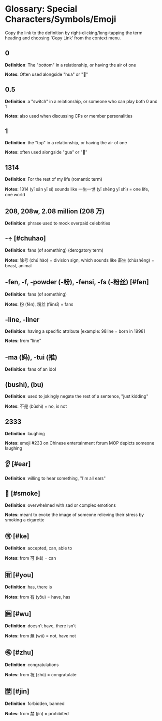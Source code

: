 
# Glossary: Special Characters/Symbols/Emoji

<Callout type='info'>
	Copy the link to the definition by right-clicking/long-tapping the term
	heading and choosing 'Copy Link' from the context menu.
</Callout>

## 0

**Definition**:
The "bottom" in a relationship, or having the air of one

**Notes**: Often used alongside "hua" or "🌸"

## 0.5

**Definition**: a "switch" in a relationship, or someone who can play both 0 and 1

**Notes**: also used when discussing CPs or member personalities

## 1

**Definition**: the "top" in a relationship, or having the air of one

**Notes**: often used alongside "gua" or "🍉"

## 1314

**Definition**: For the rest of my life (romantic term)

**Notes**: 1314 (yī sān yī sì) sounds like 一生一世 (yī shēng yī shì) = one life, one world

## 208, 208w, 2.08 million (208 万)

**Definition**: phrase used to mock overpaid celebrities

## -÷ [#chuhao]

**Definition**: fans (of something) (derogatory term)

**Notes**: 除号 (chú hào) = division sign, which sounds like 畜生 (chùshēng) = beast, animal

## -fen, -f, -powder (-粉), -fensi, -fs (-粉丝) [#fen]

**Definition**: fans (of something)

**Notes**: 粉 (fěn), 粉丝 (fěnsī) = fans

## -line, -liner

**Definition**: having a specific attribute [example: 98line = born in 1998]

**Notes**: from "line"

## -ma (妈), -tui (推)

**Definition**: fans of an idol

## (bushi), (bu)

**Definition**: used to jokingly negate the rest of a sentence, "just kidding"

**Notes**: 不是 (bùshì) = no, is not

## 2333

**Definition**: laughing

**Notes**: emoji #233 on Chinese entertainment forum MOP depicts someone laughing

## 👂 [#ear]

**Definition**: willing to hear something, "I'm all ears"

## 🚬 [#smoke]

**Definition**: overwhelmed with sad or complex emotions

**Notes**: meant to evoke the image of someone relieving their stress by smoking a cigarette

## 🉑 [#ke]

**Definition**: accepted, can, able to

**Notes**: from 可 (kě) = can

## 🈶 [#you]

**Definition**: has, there is

**Notes**: from 有 (yǒu) = have, has

## 🈚️ [#wu]

**Definition**: doesn't have, there isn't

**Notes**: from 無 (wú) = not, have not

## ㊗️ [#zhu]

**Definition**: congratulations

**Notes**: from 祝 (zhù) = congratulate

## 🈲 [#jin]

**Definition**: forbidden, banned

**Notes**: from 禁 (jìn) = prohibited

